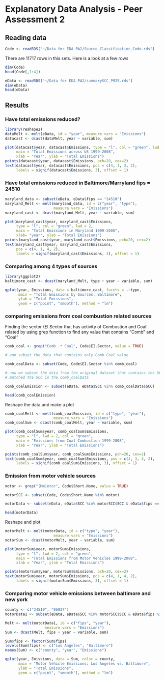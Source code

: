 Explanatory Data Analysis - Peer Assessment 2
========================================================

## Reading data

```r
Code <- readRDS("~/Data for EDA PA2/Source_Classification_Code.rds")
```

There are 11717 rows in this sets. Here is a look at a few rows

```r
dim(Code)
head(Code[,1:4])
```

```r
eData <- readRDS("~/Data for EDA PA2/summarySCC_PM25.rds")
dim(eData)
head(eData)
```

## Results
### Have total emissions reduced?

```r
library(reshape2)
dataMelt <- melt(eData, id = "year", measure.vars = "Emissions")
datacast <- dcast(dataMelt, year ~ variable, sum)

plot(datacast$year, datacast$Emissions, type = "l", col = "green", lwd = 2,
     main = "Total Emissions across US 1999-2008",
     xlab = "Year", ylab = "Total Emissions")
points(datacast$year, datacast$Emissions, pch=20, cex=2)
text(datacast$year, datacast$Emissions, pos = c(4, 1, 3, 2),
     labels = signif(datacast$Emissions, 3), offset = 1)

```

### Have total emissions reduced in Baltimore/Marryland fips = 24510

```r
maryland_data <- subset(eData, eData$fips == "24510")
maryland_Melt <- melt(maryland_data, id = c("year", "type"),
                      measure.vars = "Emissions")
maryland_cast <- dcast(maryland_Melt, year ~ variable, sum)

plot(maryland_cast$year, maryland_cast$Emissions, 
     type = "l", col = "green", lwd = 2,
     main = "Total Emissions in Maryland 1999-2008",
     xlab= "year", ylab = "Total Emissions")
points(maryland_cast$year, maryland_cast$Emissions, pch=20, cex=2)
text(maryland_cast$year, maryland_cast$Emissions, 
     pos = c(4, 1, 4, 2),
     labels = signif(maryland_cast$Emissions, 3), offset = 1)
```

### Comparing among 4 types of sources

```r
library(ggplot2)
baltimore_cast <- dcast(maryland_Melt, type + year ~ variable, sum)

qplot(year, Emissions, data = baltimore_cast, facets = .~type, 
      main = "Total Emissions by Sources: Baltimore",
      ylab = "Total Emissions",
      geom = c("point", "smooth"), method = "lm")
```

### comparing emissions from coal combustion related sources

Finding the sector (EI.Sector that has activity of Combustion and Coal related by using grep function to find any value that contains "Comb" and "Coal"

```r
comb_coal <- grep("Comb .* Coal", Code$EI.Sector, value = TRUE)

# and subset the data that contains only Comb Coal value

comb_coalData <- subset(Code, Code$EI.Sector %in% comb_coal)

# now we subset the data from the original dataset that contains the SCC that's
# matched the SCC in the comb_coalData

comb_coalEmission <- subset(eData, eData$SCC %in% comb_coalData$SCC)

head(comb_coalEmission)
```

Reshape the data and make a plot

```r
comb_coalMelt <- melt(comb_coalEmission, id = c("type", "year"), 
                      measure.vars = "Emissions")
comb_coalSum <- dcast(comb_coalMelt, year ~ variable, sum)

plot(comb_coalSum$year, comb_coalSum$Emissions, 
     type = "l", lwd = 2, col = "green",
     main = "Emissions from Coal Combustion 1999-2008",
     xlab = "Year", ylab = "Total Emissions")

points(comb_coalSum$year, comb_coalSum$Emissions, pch=20, cex=2)
text(comb_coalSum$year, comb_coalSum$Emissions, pos = c(4, 3, 4, 2),
     labels = signif(comb_coalSum$Emissions, 3), offset = 1)
```

### Emission from motor vehicle sources

```r
motor <- grep("[Mm]otor", Code$Short.Name, value = TRUE)

motorSCC <- subset(Code, Code$Short.Name %in% motor)

motorData <- subset(eData, eData$SCC %in% motorSCC$SCC & eData$fips == "24510")

head(motorData)
```

Reshape and plot

```r
motorMelt <- melt(motorData, id = c("type", "year"), 
                      measure.vars = "Emissions")
motorSum <- dcast(motorMelt, year ~ variable, sum)

plot(motorSum$year, motorSum$Emissions, 
     type = "l", lwd = 2, col = "green",
     main = "Total Emissions from Motor Vehicles 1999-2008",
     xlab = "Year", ylab = "Total Emissions")

points(motorSum$year, motorSum$Emissions, pch=20, cex=2)
text(motorSum$year, motorSum$Emissions, pos = c(4, 1, 4, 2),
     labels = signif(motorSum$Emissions, 3), offset = 1)

```

### Comparing motor vehicle emissions between baltimore and new york

```r
county <- c("24510", "06037")
motorData1 <- subset(eData, eData$SCC %in% motorSCC$SCC & eData$fips %in% county)

Melt <- melt(motorData1, id = c("fips", "year"), 
                  measure.vars = "Emissions")
Sum <- dcast(Melt, fips + year ~ variable, sum)

Sum$fips <- factor(Sum$fips)
levels(Sum$fips) <- c("Los Angeles", "Baltimore")
names(Sum) <- c("county", "year", "Emissions")

qplot(year, Emissions, data = Sum, color = county, 
      main = "Motor Vehicle Emissions: Los Angeles vs. Baltimore",
      ylab = "Total Emissions",
      geom = c("point", "smooth"), method = "lm")
```